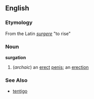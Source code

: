 ==English==
=== Etymology ===
From the Latin ''[[surgere]]'' "to rise"

=== Noun ===
'''surgation'''
# (''archaic'') an [[erect]] [[penis]]; an [[erection]]

=== See Also ===
*[[tentigo]]